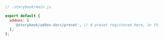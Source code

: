 ```js
// .storybook/main.js

export default {
  addons: [
    '@storybook/addon-docs/preset', // A preset registered here, in this case from the addon-docs addon.
  ],
};
```
